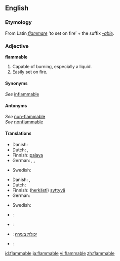 ==English==

===Etymology===
From Latin ''[[flammare]]'' ‘to set on fire’ + the suffix ''[[-able]]''.

===Adjective===
'''flammable'''

# Capable of burning, especially a liquid.
# Easily set on fire.

====Synonyms====
''See'' [[inflammable]]<br />

====Antonyms====
''See'' [[non-flammable]]<br />
''See'' [[nonflammable]]

====Translations====
{{trans-top|capable of burning}}
* Danish: {{t|da|brændbar}}
* Dutch: {{t|nl|ontvlambaar}}, {{t-|nl|brandbaar}}
* Finnish: [[palava]]
* German: {{t+|de|brennbar}}, {{t+|de|entzündbar}}, {{t|de|entflammbar}}
{{trans-mid}}
* Swedish: {{t|sv|brännbar}}
{{trans-bottom}}

{{trans-top|volatile}}
* Danish: {{t|da|brandfarlig}}, {{t|da|letantændelig}}
* Dutch: {{t|nl|licht ontvlambaar}}
* Finnish: ([[herkkä|herkästi]]) [[syttyvä]]
* German: {{t+|de|feuergefährlich}}
{{trans-mid}}
* Swedish: {{t|sv|lättantändlig}}
{{trans-bottom}}

{{checktrans-top}}
* {{ttbc|Catalan}}: {{t|ca|inflamable}}
* {{ttbc|French}}: {{t+|fr|inflammable}}
{{trans-mid}}
* {{ttbc|Hebrew}}: [[יכולת בעירה]]
* {{ttbc|Spanish}}: {{t|es|inflamable}}
{{trans-bottom}}

[[id:flammable]]
[[ja:flammable]]
[[vi:flammable]]
[[zh:flammable]]